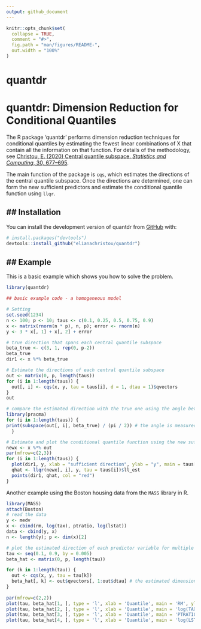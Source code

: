 ```yaml
---
output: github_document
---
```


<!-- README.md is generated from README.Rmd. Please edit that file -->

```r
knitr::opts_chunk$set(
  collapse = TRUE,
  comment = "#>",
  fig.path = "man/figures/README-",
  out.width = "100%"
)
```

# quantdr

<!-- badges: start -->
<!-- badges: end -->

quantdr: Dimension Reduction for Conditional Quantiles
====================================================================

The R package 'quantdr' performs dimension reduction techniques for conditional quantiles by estimating the fewest linear combinations of X that contain all the information on that function.  For details of the methodology, see [Christou, E. (2020) Central quantile subspace. *Statistics and Computing*, 30, 677–695](https://link.springer.com/article/10.1007/s11222-019-09915-8).

The main function of the package is `cqs`, which estimates the directions of the central quantile subspace.  Once the directions are determined, one can form the new sufficient predictors and estimate the conditional quantile function using `llqr`.  

## Installation
------------

<!--  You can install the released version of quantdr from [CRAN](https://CRAN.R-project.org) with: -->

<!-- ``` r -->
<!-- install.packages("quantdr") -->
<!-- ``` -->

<!-- And the development version from [GitHub](https://github.com/) with: -->

You can install the development version of quantdr from [GitHub](https://github.com/) with: 

``` r
# install.packages("devtools")
devtools::install_github("elianachristou/quantdr")
```
## Example
-------

This is a basic example which shows you how to solve the problem. 

```r
library(quantdr)

## basic example code - a homogeneous model

# Setting
set.seed(1234)
n <- 100; p <- 10; taus <- c(0.1, 0.25, 0.5, 0.75, 0.9)
x <- matrix(rnorm(n * p), n, p); error <- rnorm(n)
y <- 3 * x[, 1] + x[, 2] + error

# true direction that spans each central quantile subspace
beta_true <- c(3, 1, rep(0, p-2))
beta_true
dir1 <- x %*% beta_true

# Estimate the directions of each central quantile subspace
out <- matrix(0, p, length(taus))
for (i in 1:length(taus)) {
  out[, i] <- cqs(x, y, tau = taus[i], d = 1, dtau = 1)$qvectors
}
out

# compare the estimated direction with the true one using the angle between the two subspaces
library(pracma)
for (i in 1:length(taus)) {
print(subspace(out[, i], beta_true) / (pi / 2)) # the angle is measured in radians, so divide by pi/2
  }

# Estimate and plot the conditional quantile function using the new sufficient predictors
newx <- x %*% out
par(mfrow=c(2,3))
for (i in 1:length(taus)) {
  plot(dir1, y, xlab = "sufficient direction", ylab = "y", main = taus[i])
  qhat <- llqr(newx[, i], y, tau = taus[i])$ll_est
  points(dir1, qhat, col = "red")
}
```

Another example using the Boston housing data from the `MASS` library in R. 

```r
library(MASS)
attach(Boston)
# read the data 
y <- medv
x <- cbind(rm, log(tax), ptratio, log(lstat))
data <- cbind(y, x)
n <- length(y); p <- dim(x)[2]

# plot the estimated direction of each predictor variable for multiple quantiles
tau <- seq(0.1, 0.9, by = 0.005)
beta_hat <- matrix(0, p, length(tau))

for (k in 1:length(tau)) {
  out <- cqs(x, y, tau = tau[k])
  beta_hat[, k] <- out$qvectors[, 1:out$dtau] # the estimated dimension of the central subspace is 1
}
   
par(mfrow=c(2,2))
plot(tau, beta_hat[1, ], type = 'l', xlab = 'Quantile', main = 'RM', ylab = 'Coefficient')
plot(tau, beta_hat[2, ], type = 'l', xlab = 'Quantile', main = 'log(TAX)', ylab = 'Coefficient')
plot(tau, beta_hat[3, ], type = 'l', xlab = 'Quantile', main = 'PTRATIO', ylab = 'Coefficient')
plot(tau, beta_hat[4, ], type = 'l', xlab = 'Quantile', main = 'log(LSTAT)', ylab = 'Coefficient')
```
